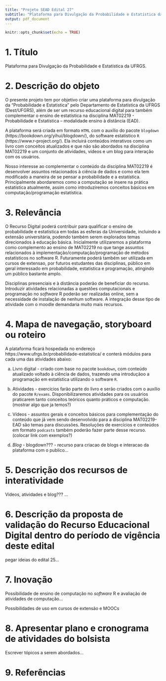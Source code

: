 ```yaml
---
title: "Projeto SEAD Edital 27"
subtitle: "Plataforma para Divulgação da Probabilidade e Estatística da UFRGS"
output: pdf_document
---
```


```r
knitr::opts_chunk$set(echo = TRUE)
```

# 1. Título
Plataforma para Divulgação da Probabilidade e Estatística da UFRGS.


# 2. Descrição do objeto
O presente projeto tem por objetivo criar uma plataforma para divulgação da 
"Probabilidade e Estatistica" pelo Departamento de Estatística da UFRGS 
(Dest/UFGRS), além de ser um recurso educacional digital para também 
complementar o ensino de estatística na disciplina MAT02219 - Probabilidade 
e Estatística – modalidade ensino à distância (EAD).


A plataforma será criada em formato `HTML` com o auxílio do pacote `blogdown` (https://bookdown.org/yihui/blogdown/), do software estatístico `R` 
(https://www.r-project.org/). Ela incluirá conteúdos interativos como um livro 
com conceitos atualizados e que não são abordados na disciplina MAT02219 e um 
conjunto de atividades, vídeos e um blog para interação com os usuários. 

Nosso interesse ao complementar o conteúdo da disciplina MAT02219 é desenvolver 
assuntos relacionados à ciência de dados e como ela tem modificado a maneira de 
se pensar a probabilidade e a estatística. Principalmente abordaremos como a 
computação se insere na prática estatística atualmente, assim como 
introduziremos conceitos básicos em computação/programação estatística.





# 3. Relevância
O Recurso Digital poderá contribuir para qualificar o ensino de probabilidade e estatística em todas as esferas da Universidade, incluindo a  extensão universitária, podendo também serem explorados temas direcionados à educação básica. Inicialmente utilizaremos a plataforma como complemento ao ensino de MAT02219 no que tange assuntos relacionados à implementação/computação/programação de métodos estatísticos no software R. Futuramente poderá também ser utilizada em cursos de extensao, por futuros estudantes das disciplinas, público em geral interessado em probabilidade, estatistica e programação, atingindo um público bastante amplo.

Disciplinas presenciais e à distância poderão de beneficiar do recurso. 
Introduzir atividades relacionadas a questões computacionais e programação 
no *software* R poderão ser realizadas online, sem a necessidade de instalação 
de nenhum software. A integração desse tipo de atividade com o moodle 
demandaria muito mais recursos.



# 4. Mapa de navegação, storyboard ou roteiro
A plataforma ficará hospedada no endereço https://www.ufrgs.br/probabilidade-estatistica/ 
e conterá módulos para cada uma das atividades abaixo:

a. Livro digital - criado com base no pacote `bookdown`, com conteúdo 
atualizado voltado à ciência de dados, trazendo uma introduçãoo a programação 
em estatística utilizando o software `R`. 

b. Atividades - exercícios farão parte do livro e serão criados com o auxílio 
do pacote `R/exams`. Disponibilizaremos atividades para os usuários praticarem 
tanto conceitos teóricos quanto práticos e computação. (mostrar algo que ja temos?)

b. Vídeos - assuntos gerais e conceitos básicos para complementação do conteúdo 
que já vem sendo desenvolvido para a disciplina MAT02219-EAD são temas para 
discussões. Resoluções de exercícios e conteúdos em formato `podcasts` também 
poderão fazer parte desse recurso. (colocar link com exemplos?)

c. *Blog* - blogdown??? - recurso para criacao de blogs e interacao da plataforma com o publico...






# 5. Descrição dos recursos de interatividade
Videos, atividades e blog???  ...



# 6. Descrição da proposta de validação do Recurso Educacional Digital dentro do período de vigência deste edital
pegar ideias do edital 25... 



# 7. Inovação
Possibilidade de ensino de computação no *software* R e avaliação de atividades de computação...   

Possibilidades de uso em cursos de extensão e MOOCs  



# 8. Apresentar plano e cronograma de atividades do bolsista 
Escrever tópicos a serem abordados...  


# 9. Referências




